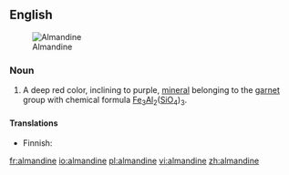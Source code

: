 ==English==
[[Image:Almandinas.jpg|thumb|Almandine]]

===Noun===
{{en-noun}}
{{wikipedia}}

# {{mineral}} A deep red color, inclining to purple, [[mineral]] belonging to the [[garnet]] group with chemical formula [[iron|Fe]]<sub>3</sub>[[aluminum|Al]]<sub>2</sub>([[silicon|Si]][[oxygen|O]]<sub>4</sub>)<sub>3</sub>.

====Translations====
{{trans-top|mineral}}
* Finnish: {{t-|fi|almandiini}}
{{trans-mid}}
{{trans-bottom}}

[[fr:almandine]]
[[io:almandine]]
[[pl:almandine]]
[[vi:almandine]]
[[zh:almandine]]